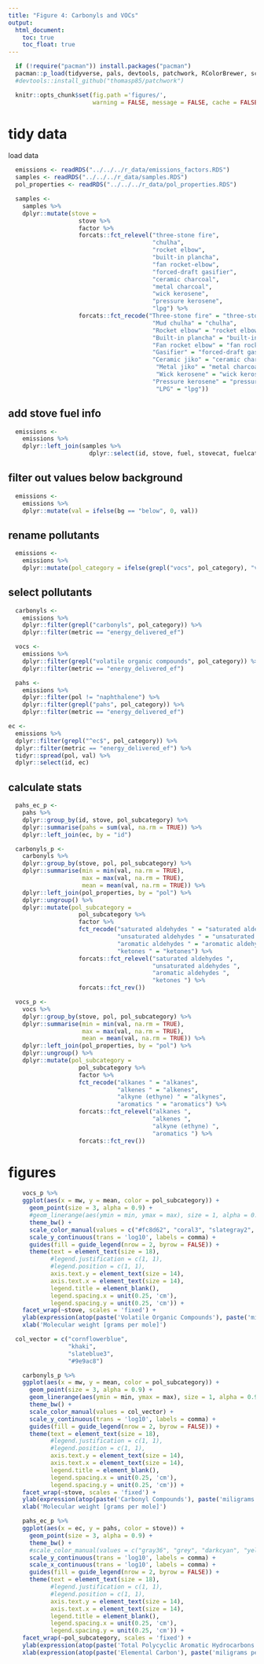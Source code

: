 ```yaml
---
title: "Figure 4: Carbonyls and VOCs"
output:
  html_document:
    toc: true
    toc_float: true
---
```


```r
  if (!require("pacman")) install.packages("pacman")
  pacman::p_load(tidyverse, pals, devtools, patchwork, RColorBrewer, scales)
  #devtools::install_github("thomasp85/patchwork")
```

```r
  knitr::opts_chunk$set(fig.path ='figures/',
                        warning = FALSE, message = FALSE, cache = FALSE)
```

# tidy data

load data

```r
  emissions <- readRDS("../../../r_data/emissions_factors.RDS")
  samples <- readRDS("../../../r_data/samples.RDS")
  pol_properties <- readRDS("../../../r_data/pol_properties.RDS")
```

```r
  samples <-
    samples %>%
    dplyr::mutate(stove = 
                    stove %>% 
                    factor %>% 
                    forcats::fct_relevel("three-stone fire",
                                         "chulha",
                                         "rocket elbow",
                                         "built-in plancha",
                                         "fan rocket-elbow",
                                         "forced-draft gasifier",
                                         "ceramic charcoal",
                                         "metal charcoal",
                                         "wick kerosene",
                                         "pressure kerosene",
                                         "lpg") %>%
                    forcats::fct_recode("Three-stone fire" = "three-stone fire",
                                         "Mud chulha" = "chulha",
                                         "Rocket elbow" = "rocket elbow",
                                         "Built-in plancha" = "built-in plancha",
                                         "Fan rocket elbow" = "fan rocket-elbow",
                                         "Gasifier" = "forced-draft gasifier",
                                         "Ceramic jiko" = "ceramic charcoal",
                                          "Metal jiko" = "metal charcoal",
                                          "Wick kerosene" = "wick kerosene",
                                         "Pressure kerosene" = "pressure kerosene",
                                          "LPG" = "lpg"))
```

## add stove fuel info

```r
  emissions <-
    emissions %>%
    dplyr::left_join(samples %>%
                       dplyr::select(id, stove, fuel, stovecat, fuelcat), by = "id")
```

## filter out values below background

```r
  emissions <-
    emissions %>%
    dplyr::mutate(val = ifelse(bg == "below", 0, val))
```

## rename pollutants

```r
  emissions <-
    emissions %>%
    dplyr::mutate(pol_category = ifelse(grepl("vocs", pol_category), "volatile organic compounds", pol_category))
```

## select pollutants

```r
  carbonyls <-
    emissions %>%
    dplyr::filter(grepl("carbonyls", pol_category)) %>%
    dplyr::filter(metric == "energy_delivered_ef")
```

```r
  vocs <-
    emissions %>%
    dplyr::filter(grepl("volatile organic compounds", pol_category)) %>%
    dplyr::filter(metric == "energy_delivered_ef")
```

```r
  pahs <-
    emissions %>%
    dplyr::filter(pol != "naphthalene") %>%
    dplyr::filter(grepl("pahs", pol_category)) %>%
    dplyr::filter(metric == "energy_delivered_ef")

ec <-
  emissions %>%
  dplyr::filter(grepl("^ec$", pol_category)) %>%
  dplyr::filter(metric == "energy_delivered_ef") %>%
  tidyr::spread(pol, val) %>%
  dplyr::select(id, ec)
```

## calculate stats

```r
  pahs_ec_p <-
    pahs %>%
    dplyr::group_by(id, stove, pol_subcategory) %>%
    dplyr::summarise(pahs = sum(val, na.rm = TRUE)) %>%
    dplyr::left_join(ec, by = "id")
```

```r
  carbonyls_p <-
    carbonyls %>%
    dplyr::group_by(stove, pol, pol_subcategory) %>%
    dplyr::summarise(min = min(val, na.rm = TRUE),
                     max = max(val, na.rm = TRUE),
                     mean = mean(val, na.rm = TRUE)) %>%
    dplyr::left_join(pol_properties, by = "pol") %>%
    dplyr::ungroup() %>%
    dplyr::mutate(pol_subcategory = 
                    pol_subcategory %>% 
                    factor %>% 
                    fct_recode("saturated aldehydes " = "saturated aldehydes",
                               "unsaturated aldehydes " = "unsaturated aldehydes",
                               "aromatic aldehydes " = "aromatic aldehydes",
                               "ketones " = "ketones") %>% 
                    forcats::fct_relevel("saturated aldehydes ",
                                         "unsaturated aldehydes ",
                                         "aromatic aldehydes ",
                                         "ketones ") %>%
                    forcats::fct_rev())
```

```r
  vocs_p <-
    vocs %>%
    dplyr::group_by(stove, pol, pol_subcategory) %>%
    dplyr::summarise(min = min(val, na.rm = TRUE),
                     max = max(val, na.rm = TRUE),
                     mean = mean(val, na.rm = TRUE)) %>%
    dplyr::left_join(pol_properties, by = "pol") %>%
    dplyr::ungroup() %>%
    dplyr::mutate(pol_subcategory = 
                    pol_subcategory %>%
                    factor %>% 
                    fct_recode("alkanes " = "alkanes",
                               "alkenes " = "alkenes",
                               "alkyne (ethyne) " = "alkynes",
                               "aromatics " = "aromatics") %>%
                    forcats::fct_relevel("alkanes ",
                                         "alkenes ",
                                         "alkyne (ethyne) ",
                                         "aromatics ") %>%
                    forcats::fct_rev())
```

# figures

```r
    vocs_p %>%
    ggplot(aes(x = mw, y = mean, color = pol_subcategory)) +
      geom_point(size = 3, alpha = 0.9) +
      #geom_linerange(aes(ymin = min, ymax = max), size = 1, alpha = 0.9) +
      theme_bw() +
      scale_color_manual(values = c("#fc8d62", "coral3", "slategray2", "#0072B2")) +
      scale_y_continuous(trans = 'log10', labels = comma) +
      guides(fill = guide_legend(nrow = 2, byrow = FALSE)) +
      theme(text = element_text(size = 18),
            #legend.justification = c(1, 1), 
            #legend.position = c(1, 1),
            axis.text.y = element_text(size = 14),
            axis.text.x = element_text(size = 14),
            legend.title = element_blank(), 
            legend.spacing.x = unit(0.25, 'cm'), 
            legend.spacing.y = unit(0.25, 'cm')) +
    facet_wrap(~stove, scales = 'fixed') +
    ylab(expression(atop(paste('Volatile Organic Compounds'), paste('miligrams per Megajoul', e[delivered])))) + 
    xlab('Molecular weight [grams per mole]')
```

```r
  col_vector = c("cornflowerblue",
                 "khaki",
                 "slateblue3",
                 "#9e9ac8")

    carbonyls_p %>%
    ggplot(aes(x = mw, y = mean, color = pol_subcategory)) +
      geom_point(size = 3, alpha = 0.9) +
      geom_linerange(aes(ymin = min, ymax = max), size = 1, alpha = 0.9) +
      theme_bw() +
      scale_color_manual(values = col_vector) +
      scale_y_continuous(trans = 'log10', labels = comma) +
      guides(fill = guide_legend(nrow = 2, byrow = FALSE)) +
      theme(text = element_text(size = 18),
            #legend.justification = c(1, 1), 
            #legend.position = c(1, 1),
            axis.text.y = element_text(size = 14),
            axis.text.x = element_text(size = 14),
            legend.title = element_blank(), 
            legend.spacing.x = unit(0.25, 'cm'), 
            legend.spacing.y = unit(0.25, 'cm')) +
    facet_wrap(~stove, scales = 'fixed') +
    ylab(expression(atop(paste('Carbonyl Compounds'), paste('miligrams per Megajoul', e[delivered])))) + 
    xlab('Molecular weight [grams per mole]')
```

```r
    pahs_ec_p %>%
    ggplot(aes(x = ec, y = pahs, color = stove)) +
      geom_point(size = 3, alpha = 0.9) +
      theme_bw() + 
      #scale_color_manual(values = c("gray36", "grey", "darkcyan", "yellowgreen")) +
      scale_y_continuous(trans = 'log10', labels = comma) +
      scale_x_continuous(trans = 'log10', labels = comma) +
      guides(fill = guide_legend(nrow = 2, byrow = FALSE)) +
      theme(text = element_text(size = 18),
            #legend.justification = c(1, 1), 
            #legend.position = c(1, 1),
            axis.text.y = element_text(size = 14),
            axis.text.x = element_text(size = 14),
            legend.title = element_blank(), 
            legend.spacing.x = unit(0.25, 'cm'), 
            legend.spacing.y = unit(0.25, 'cm')) +
    facet_wrap(~pol_subcategory, scales = 'fixed') +
    ylab(expression(atop(paste('Total Polycyclic Aromatic Hydrocarbons'), paste('miligrams per Megajoul', e[delivered])))) + 
    xlab(expression(atop(paste('Elemental Carbon'), paste('miligrams per Megajoul', e[delivered]))))
```

